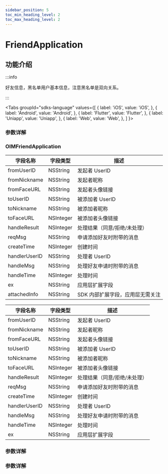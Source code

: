 ```yaml
---
sidebar_position: 5
toc_min_heading_level: 2
toc_max_heading_level: 2
---
```


# FriendApplication

## 功能介绍

:::info

好友信息，黑名单用户基本信息，注意黑名单是双向关系。

:::

<Tabs
groupId="sdks-language"
values={[
{ label: 'iOS', value: 'iOS', },
{ label: 'Android', value: 'Android', },
{ label: 'Flutter', value: 'Flutter', },
{ label: 'Uniapp', value: 'Uniapp', },
{ label: 'Web', value: 'Web', },
]
}>

<TabItem value="Flutter">

### 参数详解

</TabItem>

<TabItem value="iOS">

### OIMFriendApplication

| 字段名称      | 字段类型  | 描述                             |
| ------------- | --------- | -------------------------------- |
| fromUserID    | NSString  | 发起者 UserID                    |
| fromNickname  | NSString  | 发起者昵称                       |
| fromFaceURL   | NSString  | 发起者头像链接                   |
| toUserID      | NSString  | 被添加者 UserID                  |
| toNickname    | NSString  | 被添加者昵称                     |
| toFaceURL     | NSInteger | 被添加者头像链接                 |
| handleResult  | NSInteger | 处理结果（同意/拒绝/未处理）     |
| reqMsg        | NSString  | 申请添加好友时附带的消息         |
| createTime    | NSInteger | 创建时间                         |
| handlerUserID | NSString  | 处理者 UserID                    |
| handleMsg     | NSString  | 处理好友申请时附带的消息         |
| handleTime    | NSInteger | 处理时间                         |
| ex            | NSString  | 应用层扩展字段                   |
| attachedInfo  | NSString  | SDK 内部扩展字段，应用层无需关注 |

</TabItem>

<TabItem value="Android">

| 字段名称      | 字段类型  | 描述                             |
| ------------- | --------- | -------------------------------- |
| fromUserID    | NSString  | 发起者 UserID                    |
| fromNickname  | NSString  | 发起者昵称                       |
| fromFaceURL   | NSString  | 发起者头像链接                   |
| toUserID      | NSString  | 被添加者 UserID                  |
| toNickname    | NSString  | 被添加者昵称                     |
| toFaceURL     | NSInteger | 被添加者头像链接                 |
| handleResult  | NSInteger | 处理结果（同意/拒绝/未处理）     |
| reqMsg        | NSString  | 申请添加好友时附带的消息         |
| createTime    | NSInteger | 创建时间                         |
| handlerUserID | NSString  | 处理者 UserID                    |
| handleMsg     | NSString  | 处理好友申请时附带的消息         |
| handleTime    | NSInteger | 处理时间                         |
| ex            | NSString  | 应用层扩展字段                   |

</TabItem>

<TabItem value="Web">

### 参数详解

</TabItem>

<TabItem value="Uniapp">

### 参数详解

</TabItem>

</Tabs>
